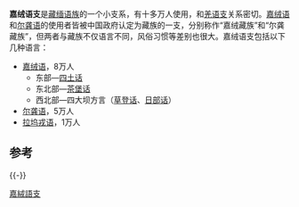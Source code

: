{{Infobox Language family
|name=嘉绒语支
|region=[[中国西南地区|中国西南地区]]
|familycolor=Sino-Tibetan
|fam1=[[漢藏語系|漢藏語系]]
|fam2=[[藏緬語族|藏緬語族]] ?
|iso5=無
|iso6=rgyg
|multitree=rgya
|linglist=STBLB
}}

'''嘉绒语支'''是[[藏缅语族|藏缅语族]]的一个小支系，有十多万人使用，和[[羌语支|羌语支]]关系密切。[[嘉绒语|嘉绒语]]和[[尔龚语|尔龚语]]的使用者皆被中国政府认定为藏族的一支，分别称作“嘉绒藏族”和“尔龚藏族”，但两者与藏族不仅语言不同，风俗习惯等差别也很大。嘉绒语支包括以下几种语言：
*[[嘉绒语|嘉绒语]]，8万人
**东部—[[四土话|四土话]]
**东北部—[[茶堡话|茶堡话]]
**西北部—四大坝方言（[[草登话|草登话]]、[[日部话|日部话]]）
*[[尔龚语|尔龚语]]，5万人
*[[拉坞戎语|拉坞戎语]]，1万人

==参考==
{{reflist}}

{{-}}
{{Qiangic languages}}
{{康区}}
{{Sichuan topics}}
{{中國語言}}

[[Category:嘉絨語支|]]